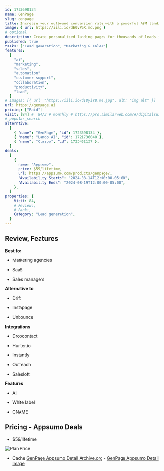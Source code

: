 ```yaml
---
id: 1723698134
name: GenPage
slug: genpage
title: Increase your outbound conversion rate with a powerful ABM landing page builder
image: { url: https://iili.io/dE0vP6X.md.png }
# optional
description: Create personalized landing pages for thousands of leads in minutesExport your lead lists to your favorite outreach platforms
published: true
tasks: ["Lead generation", "Marketing & sales"]
features:
  [
    "ai",
    "marketing",
    "sales",
    "automation",
    "customer support",
    "collaboration",
    "productivity",
    "lead",
  ]
# images: [{ url: "https://iili.io/dI8yiYB.md.jpg", alt: "img alt" }]
url: https://genpage.ai
pricing: ["Paid"]
visit: [84] #  84/3 # monthly # https://pro.similarweb.com/#/digitalsuite/websiteanalysis/home
# popular_search:
alterntive:
  [
    { "name": "GenPage", "id": 1723698134 },
    { "name": "Lando AI", "id": 1721736040 },
    { "name": "Claspo", "id": 1723482137 },
  ]
deals:
  [
    {
      name: "Appsumo",
      price: $59/lifetime,
      url: https://appsumo.com/products/genpage/,
      "Availability Starts": "2024-08-14T12:00:00-05:00",
      "Availability Ends": "2024-08-19T12:00:00-05:00",
    },
  ]
properties: {
    Visit: 84,
    # Review:,
    # Rank:,
    Category: "Lead generation",
  }
---
```


## Review, Features

**Best for**

- Marketing agencies

- SaaS

- Sales managers

**Alternative to**

- Drift

- Instapage

- Unbounce

**Integrations**

- Dropcontact

- Hunter.io

- Instantly

- Outreach

- Salesloft

**Features**

- AI

- White label

- CNAME

## Pricing - Appsumo Deals

- $59/lifetime

<Img src="https://iili.io/dEVx4jV.png" alt="Plan Price" />

- Cache [GenPage Appsumo Detail Archive.org](https://web.archive.org/web/*/https://appsumo.com/products/genpage/) - [GenPage Appsumo Detail Image](https://iili.io/dEVzcwQ.png)
